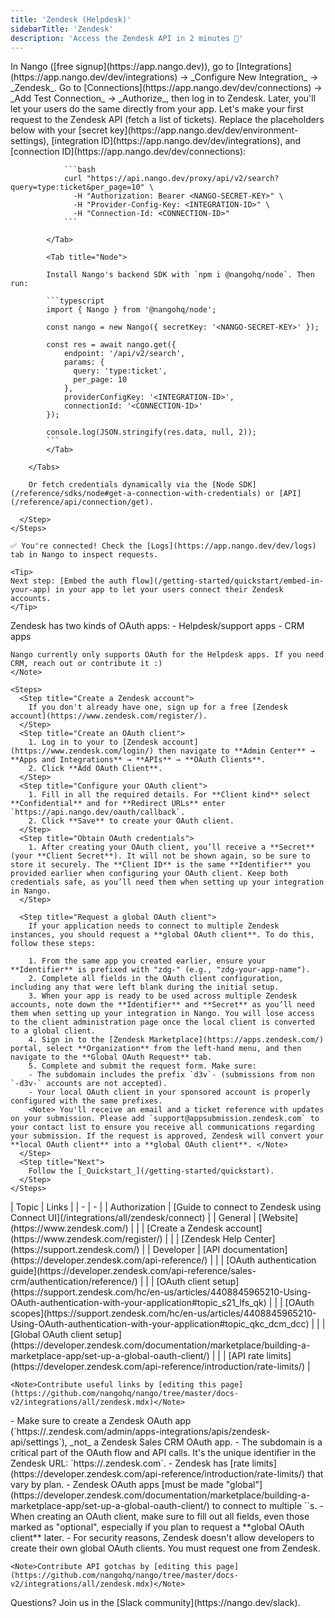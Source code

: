 ```yaml
---
title: 'Zendesk (Helpdesk)'
sidebarTitle: 'Zendesk'
description: 'Access the Zendesk API in 2 minutes 💨'
---
```


<Tabs>
  <Tab title="🚀 Quickstart">
    <Steps>
      <Step title="Create an integration">
        In Nango ([free signup](https://app.nango.dev)), go to [Integrations](https://app.nango.dev/dev/integrations) -> _Configure New Integration_ -> _Zendesk_.
      </Step>
      <Step title="Authorize Zendesk">
        Go to [Connections](https://app.nango.dev/dev/connections) -> _Add Test Connection_ -> _Authorize_, then log in to Zendesk. Later, you'll let your users do the same directly from your app.
      </Step>
      <Step title="Call the Zendesk API">
        Let's make your first request to the Zendesk API (fetch a list of tickets). Replace the placeholders below with your [secret key](https://app.nango.dev/dev/environment-settings), [integration ID](https://app.nango.dev/dev/integrations), and [connection ID](https://app.nango.dev/dev/connections):
        <Tabs>
            <Tab title="cURL">

                ```bash
                curl "https://api.nango.dev/proxy/api/v2/search?query=type:ticket&per_page=10" \
                  -H "Authorization: Bearer <NANGO-SECRET-KEY>" \
                  -H "Provider-Config-Key: <INTEGRATION-ID>" \
                  -H "Connection-Id: <CONNECTION-ID>"
                ```

            </Tab>

            <Tab title="Node">

            Install Nango's backend SDK with `npm i @nangohq/node`. Then run:

            ```typescript
            import { Nango } from '@nangohq/node';

            const nango = new Nango({ secretKey: '<NANGO-SECRET-KEY>' });

            const res = await nango.get({
                endpoint: '/api/v2/search',
                params: {
                  query: 'type:ticket',
                  per_page: 10
                },
                providerConfigKey: '<INTEGRATION-ID>',
                connectionId: '<CONNECTION-ID>'
            });

            console.log(JSON.stringify(res.data, null, 2));
            ```
            </Tab>

        </Tabs>

        Or fetch credentials dynamically via the [Node SDK](/reference/sdks/node#get-a-connection-with-credentials) or [API](/reference/api/connection/get).

      </Step>
    </Steps>

    ✅ You're connected! Check the [Logs](https://app.nango.dev/dev/logs) tab in Nango to inspect requests.

    <Tip>
    Next step: [Embed the auth flow](/getting-started/quickstart/embed-in-your-app) in your app to let your users connect their Zendesk accounts.
    </Tip>
  </Tab>
  <Tab title="🧑‍💻 OAuth app setup">
    <Note>
    Zendesk has two kinds of OAuth apps:
    - Helpdesk/support apps
    - CRM apps

    Nango currently only supports OAuth for the Helpdesk apps. If you need CRM, reach out or contribute it :)
    </Note>

    <Steps>
      <Step title="Create a Zendesk account">
        If you don't already have one, sign up for a free [Zendesk account](https://www.zendesk.com/register/).
      </Step>
      <Step title="Create an OAuth client">
        1. Log in to your to [Zendesk account](https://www.zendesk.com/login/) then navigate to **Admin Center** → **Apps and Integrations** → **APIs** → **OAuth Clients**. 
        2. Click **Add OAuth Client**.
      </Step>
      <Step title="Configure your OAuth client">
        1. Fill in all the required details. For **Client kind** select **Confidential** and for **Redirect URLs** enter `https://api.nango.dev/oauth/callback`.
        2. Click **Save** to create your OAuth client.
      </Step>
      <Step title="Obtain OAuth credentials">
        1. After creating your OAuth client, you’ll receive a **Secret** (your **Client Secret**). It will not be shown again, so be sure to store it securely. The **Client ID** is the same **Identifier** you provided earlier when configuring your OAuth client. Keep both credentials safe, as you’ll need them when setting up your integration in Nango.
      </Step>

      <Step title="Request a global OAuth client">
        If your application needs to connect to multiple Zendesk instances, you should request a **global OAuth client**. To do this, follow these steps:

        1. From the same app you created earlier, ensure your **Identifier** is prefixed with "zdg-" (e.g., "zdg-your-app-name").
        2. Complete all fields in the OAuth client configuration, including any that were left blank during the initial setup.
        3. When your app is ready to be used across multiple Zendesk accounts, note down the **Identifier** and **Secret** as you’ll need them when setting up your integration in Nango. You will lose access to the client administration page once the local client is converted to a global client.
        4. Sign in to the [Zendesk Marketplace](https://apps.zendesk.com/) portal, select **Organization** from the left-hand menu, and then navigate to the **Global OAuth Request** tab.
        5. Complete and submit the request form. Make sure:
        - The subdomain includes the prefix `d3v`- (submissions from non `-d3v-` accounts are not accepted).
        - Your local OAuth client in your sponsored account is properly configured with the same prefixes.
        <Note> You'll receive an email and a ticket reference with updates on your submission. Please add `support@appsubmission.zendesk.com` to your contact list to ensure you receive all communications regarding your submission. If the request is approved, Zendesk will convert your **local OAuth client** into a **global OAuth client**. </Note>
      </Step>
      <Step title="Next">
        Follow the [_Quickstart_](/getting-started/quickstart).
      </Step>
    </Steps>
  </Tab>
  <Tab title="🔗 Useful links">
    | Topic | Links |
    | - | - |
    | Authorization | [Guide to connect to Zendesk using Connect UI](/integrations/all/zendesk/connect) |
    | General | [Website](https://www.zendesk.com/) |
    | | [Create a Zendesk account](https://www.zendesk.com/register/) |
    | | [Zendesk Help Center](https://support.zendesk.com/) |
    | Developer | [API documentation](https://developer.zendesk.com/api-reference/) |
    | | [OAuth authentication guide](https://developer.zendesk.com/api-reference/sales-crm/authentication/reference/) |
    | | [OAuth client setup](https://support.zendesk.com/hc/en-us/articles/4408845965210-Using-OAuth-authentication-with-your-application#topic_s21_lfs_qk) |
    | | [OAuth scopes](https://support.zendesk.com/hc/en-us/articles/4408845965210-Using-OAuth-authentication-with-your-application#topic_qkc_dcm_dcc) |
    | | [Global OAuth client setup](https://developer.zendesk.com/documentation/marketplace/building-a-marketplace-app/set-up-a-global-oauth-client/) |
    | | [API rate limits](https://developer.zendesk.com/api-reference/introduction/rate-limits/) |

    <Note>Contribute useful links by [editing this page](https://github.com/nangohq/nango/tree/master/docs-v2/integrations/all/zendesk.mdx)</Note>
  </Tab>
  <Tab title="🚨 API gotchas">
    -   Make sure to create a Zendesk OAuth app (`https://<USER-SUBDOMAIN>.zendesk.com/admin/apps-integrations/apis/zendesk-api/settings`), _not_ a Zendesk Sales CRM OAuth app.
    -   The subdomain is a critical part of the OAuth flow and API calls. It's the unique identifier in the Zendesk URL: `https://<subdomain>.zendesk.com`.
    -   Zendesk has [rate limits](https://developer.zendesk.com/api-reference/introduction/rate-limits/) that vary by plan.
    -   Zendesk OAuth apps [must be made "global"](https://developer.zendesk.com/documentation/marketplace/building-a-marketplace-app/set-up-a-global-oauth-client/) to connect to multiple `<USER-SUBDOMAIN>`s.
    -   When creating an OAuth client, make sure to fill out all fields, even those marked as "optional", especially if you plan to request a **global OAuth client** later.
    -   For security reasons, Zendesk doesn't allow developers to create their own global OAuth clients. You must request one from Zendesk.

    <Note>Contribute API gotchas by [editing this page](https://github.com/nangohq/nango/tree/master/docs-v2/integrations/all/zendesk.mdx)</Note>
  </Tab>
</Tabs>

<Info>
    Questions? Join us in the [Slack community](https://nango.dev/slack).
</Info>
